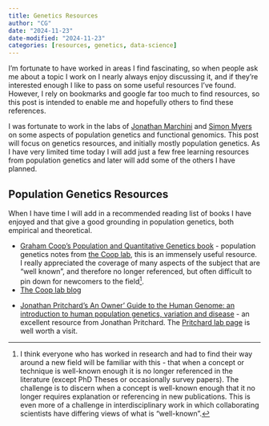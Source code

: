 ```yaml
---
title: Genetics Resources
author: "CG"
date: "2024-11-23"
date-modified: "2024-11-23"
categories: [resources, genetics, data-science]
---
```


I'm fortunate to have worked in areas I find fascinating, so when people ask me about a topic I work on I nearly always enjoy discussing it, and if they're interested enough I like to pass on some useful resources I've found.  However, I rely on bookmarks and google far too much to find resources, so this post is intended to enable me and hopefully others to find these references.

I was fortunate to work in the labs of [Jonathan Marchini](https://jmarchini.org/) and [Simon Myers](https://myersgroup.github.io/) on some aspects of population genetics and functional genomics.  This post will focus on genetics resources, and initially mostly population genetics.  As I have very limited time today I will add just a few free learning resources from population genetics and later will add some of the others I have planned.

## Population Genetics Resources

When I have time I will add in a recommended reading list of books I have enjoyed and that give a good grounding in population genetics, both empirical and theoretical.

- [Graham Coop's Population and Quantitative Genetics book](https://github.com/cooplab/popgen-notes/releases) - population genetics notes from [the Coop lab](), this is an immensely useful resource.  I really appreciated the coverage of many aspects of the subject that are "well known", and therefore no longer referenced, but often difficult to pin down for newcomers to the field[^footnote1].  
- [The Coop lab blog](https://gcbias.org)

[^footnote1]: I think everyone who has worked in research and had to find their way around a new field will be familiar with this - that when a concept or technique is well-known enough it is no longer referenced in the literature (except PhD Theses or occasionally survey papers).  The challenge is to discern when a concept is well-known enough that it no longer requires explanation or referencing in new publications.  This is even more of a challenge in interdisciplinary work in which collaborating scientists have differing views of what is "well-known".  

- [Jonathan Pritchard's An Owner' Guide to the Human Genome: an introduction to human population genetics, variation and disease](https://web.stanford.edu/group/pritchardlab/HGbook.html) - an excellent resource from Jonathan Pritchard. The [Pritchard lab page](https://web.stanford.edu/group/pritchardlab/home.html) is well worth a visit.
